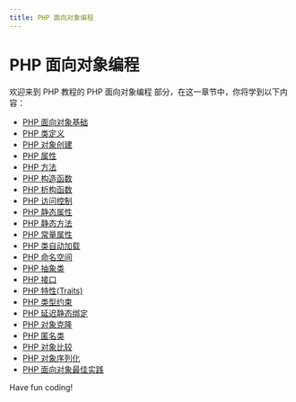 ```yaml
---
title: PHP 面向对象编程
---
```


# PHP 面向对象编程

欢迎来到 PHP 教程的 PHP 面向对象编程 部分，在这一章节中，你将学到以下内容：

- [PHP 面向对象基础](./0-php-object-oriented-basics.mdx)
- [PHP 类定义](./1-php-class-definition.mdx)
- [PHP 对象创建](./2-php-object-creation.mdx)
- [PHP 属性](./3-php-properties.mdx)
- [PHP 方法](./4-php-method.mdx)
- [PHP 构造函数](./5-php-constructor.mdx)
- [PHP 析构函数](./6-php-destructor.mdx)
- [PHP 访问控制](./7-php-access-control.mdx)
- [PHP 静态属性](./8-php-static-properties.mdx)
- [PHP 静态方法](./9-php-static-method.mdx)
- [PHP 常量属性](./10-php-constant-properties.mdx)
- [PHP 类自动加载](./11-php-class-autoloading.mdx)
- [PHP 命名空间](./12-php-namespace.mdx)
- [PHP 抽象类](./13-php-abstract-class.mdx)
- [PHP 接口](./14-php-interface.mdx)
- [PHP 特性(Traits)](./15-php-features-traits.mdx)
- [PHP 类型约束](./16-php-type-constraints.mdx)
- [PHP 延迟静态绑定](./17-php-delayed-static-binding.mdx)
- [PHP 对象克隆](./18-php-object-cloning.mdx)
- [PHP 匿名类](./19-php-anonymous-class.mdx)
- [PHP 对象比较](./20-php-object-comparison.mdx)
- [PHP 对象序列化](./21-php-object-serialization.mdx)
- [PHP 面向对象最佳实践](./22-php-object-oriented-best-practices.mdx)

Have fun coding!